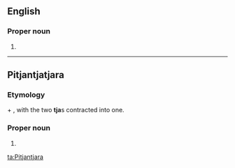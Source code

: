 ==English==

===Proper noun===
{{en-proper noun}}

# {{alternative form of|Pitjantjatjara|lang=en}}

----

==Pitjantjatjara==

===Etymology===
{{m|pjt|pitjantja}} + {{m|pjt|tjara}}, with the two '''tja'''s contracted into one.

===Proper noun===
{{head|pjt|proper noun}}

# {{alternative form of|Pitjantjatjara|lang=pjt}}

[[ta:Pitjantjara]]